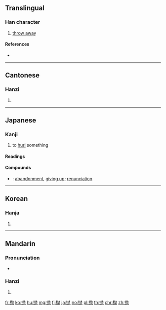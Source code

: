 {{also|拋}}
==Translingual==

===Han character===
{{Han char|rn=64|rad=手|as=04|sn=7|four=|canj=QKNS|ids=⿰扌⿺九力}}

# [[throw away]]

====References====
* {{Han ref|kx=0422.121|dkj=11901|hdz=31842.020|uh=629B|ud=25243}}

----

==Cantonese==

===Hanzi===
{{yue-hanzi|jyut=[[paau1]]|y=paau1|tra=拋}}

# {{defn|lang=yue|sort=手04}}

----

==Japanese==

===Kanji===
{{ja-kanji|grade=|rs=手04}}

# to [[hurl]] something

====Readings====
{{ja-readings
|goon=[[ひょう]] (hyō), {{qualifier|historical}} [[へう]] (heu)
|kanon=[[ほう]] (hō), {{qualifier|historical}} [[はう]] (hau)
|kun=[[なげうつ]] ([[抛つ]], nageutsu)
}}

====Compounds====
{{der-top|Compounds}}
* {{ja-r|抛棄|ほうき}}: [[abandonment]], [[giving up]]; [[renunciation]]
{{der-bottom}}

----

==Korean==

===Hanja===
{{ko-hanja|hangeul=포|eumhun=|rv=po|mr=p'o|y=pho}}

# {{defn|lang=ko|sort=手04}}

----

==Mandarin==

===Pronunciation===
* {{audio|Zh-pao.ogg|Audio|lang=cmn}}

===Hanzi===
{{cmn-hanzi|tra=拋|pin=[[pāo]] ([[pao1]]), [[niù]] ([[niu4]])|wg=p'ao<sup>1</sup>, niu<sup>4</sup>}}

# {{defn|lang=cmn|sort=手04}}

[[fr:抛]]
[[ko:抛]]
[[hu:抛]]
[[mg:抛]]
[[fj:抛]]
[[ja:抛]]
[[no:抛]]
[[pl:抛]]
[[th:抛]]
[[chr:抛]]
[[zh:抛]]